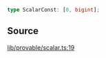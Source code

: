 ```ts
type ScalarConst: [0, bigint];
```

## Source

[lib/provable/scalar.ts:19](https://github.com/o1-labs/o1js/blob/1ed4125b454628ef1e3e4d32dd416718a59702b8/src/lib/provable/scalar.ts#L19)
